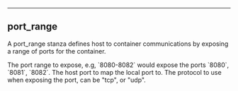 
---

## port_range

A port_range stanza defines host to container communications by exposing a range of ports for the container.

<Properties>
  <Property name="range" type="string" required="true" value="">
    The port range to expose, e.g, `8080-8082` would expose the ports `8080`, `8081`, `8082`.
  </Property>
  <Property name="enable_host" type="boolean" required="false" value="false">
    The host port to map the local port to.
  </Property>
  <Property name="protocol" type="string" required="false" value="tcp">
    The protocol to use when exposing the port, can be "tcp", or "udp".
  </Property>
</Properties>